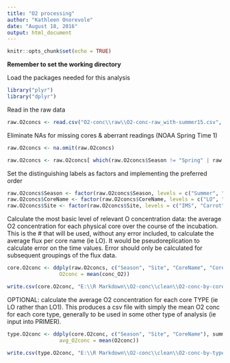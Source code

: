 ```yaml
---
title: "O2 processing"
author: "Kathleen Onorevole"
date: "August 18, 2016"
output: html_document
---
```


```r
knitr::opts_chunk$set(echo = TRUE)
```

**Remember to set the working directory**

Load the packages needed for this analysis
```r

library("plyr")
library("dplyr")

```

Read in the raw data
```r

raw.O2concs <- read.csv("O2-conc\\raw\\O2-conc-raw_with-summer15.csv", header = T, stringsAsFactors = F)

```

Eliminate NAs for missing cores & aberrant readings (NOAA Spring Time 1)
``` r

raw.O2concs <- na.omit(raw.O2concs)

raw.O2concs <- raw.O2concs[ which(raw.O2concs$Season != "Spring" | raw.O2concs$Site != "NOAA" | raw.O2concs$TimePt != "1"), ]

```


Set the distinguishing labels as factors and implementing the preferred order
``` r

raw.O2concs$Season <- factor(raw.O2concs$Season, levels = c("Summer", "Fall", "Winter", "Spring", "Summer15"))
raw.O2concs$CoreName <- factor(raw.O2concs$CoreName, levels = c("LO", "HO", "LM", "MM", "HM", "Ref", "LoRef", "HiRef"))
raw.O2concs$Site <- factor(raw.O2concs$Site, levels = c("IMS", "Carrot", "NOAA", "Army"))

```

Calculate the most basic level of relevant O concentration data: the average O2 concentration for each physical core over the course of the incubation. This is the # that will be used, without any error included, to calculate the average flux per core name (ie LO).  It would be pseudoreplication to calculate error on the time values.  Error should only be calculated for subsequent groupings of the flux data.
``` r

core.O2conc <- ddply(raw.O2concs, c("Season", "Site", "CoreName", "CoreNo"), summarise,
                 O2conc = mean(conc_O2))

write.csv(core.O2conc, "E:\\R Markdown\\O2-conc\\clean\\O2-conc-by-core_with-summer15.csv", row.names = F)

```

OPTIONAL: calculate the average O2 concentration for each core TYPE (ie LO rather than LO1).  This produces a csv file with simply the mean O2 conc for each core type, generally to be used in some other type of analysis (ie input into PRIMER).
``` r

type.O2conc <- ddply(core.O2conc, c("Season", "Site", "CoreName"), summarise,
                 avg_O2conc = mean(O2conc))

write.csv(type.O2conc, "E:\\R Markdown\\O2-conc\\clean\\O2-conc-by-type_all-seasons_all-sites.csv", row.names = F)

```
